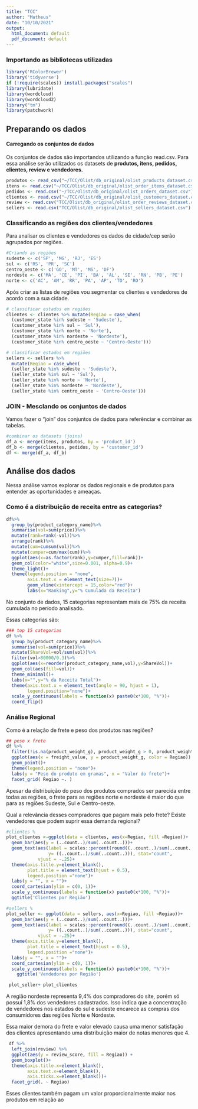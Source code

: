 ```yaml
---
title: "TCC"
author: "Matheus"
date: "10/10/2021"
output:
  html_document: default
  pdf_document: default
---
```


### Importando as bibliotecas utilizadas

```r
library('RColorBrewer')
library('tidyverse')
if (!require(scales)) install.packages("scales")
library(lubridate)
library(wordcloud)
library(wordcloud2)
library("tm")
library(patchwork)

```

## Preparando os dados

#### Carregando os conjuntos de dados

Os conjuntos de dados são importandos utilizando a função read.csv. Para essa análise serão utilizados os datasets de **produtos, itens, pedidos, clientes, review e vendedores.**

```r
produtos <- read_csv("~/TCC/Olist/db_original/olist_products_dataset.csv")
itens <- read.csv("~/TCC/Olist/db_original/olist_order_items_dataset.csv")
pedidos <- read.csv("~/TCC/Olist/db_original/olist_orders_dataset.csv")
clientes <- read.csv("~/TCC/Olist/db_original/olist_customers_dataset.csv")
review <- read.csv("TCC/Olist/db_original/olist_order_reviews_dataset.csv")
sellers <- read.csv("TCC/Olist/db_original/olist_sellers_dataset.csv")
```

### Classificando as regiões dos clientes/vendedores

Para analisar os clientes e vendedores os dados de cidade/cep serão agrupados por regiões.

```r
#Criando as regiões
sudeste <- c('SP', 'MG', 'RJ', 'ES')
sul <- c('RS', 'PR', 'SC')
centro_oeste <- c('GO', 'MT', 'MS', 'DF')
nordeste <- c('MA', 'CE', 'PI', 'BA', 'AL', 'SE', 'RN', 'PB', 'PE')
norte <- c('AC', 'AM', 'RR', 'PA', 'AP', 'TO', 'RO')
```

Após criar as listas de regiões vou segmentar os clientes e vendedores de acordo com a sua cidade.

```r
# classificar estados em regiões
clientes <- clientes %>% mutate(Regiao = case_when(
  (customer_state %in% sudeste ~ 'Sudeste'),
  (customer_state %in% sul ~ 'Sul'),
  (customer_state %in% norte ~ 'Norte'),
  (customer_state %in% nordeste ~ 'Nordeste'),
  (customer_state %in% centro_oeste ~ 'Centro-Oeste')))
```

```r
# classificar estados em regiões
sellers <- sellers %>% 
  mutate(Regiao = case_when(
  (seller_state %in% sudeste ~ 'Sudeste'),
  (seller_state %in% sul ~ 'Sul'),
  (seller_state %in% norte ~ 'Norte'),
  (seller_state %in% nordeste ~ 'Nordeste'),
  (seller_state %in% centro_oeste ~ 'Centro-Oeste')))
```

### JOIN - Mesclando os conjuntos de dados

Vamos fazer o "join" dos conjuntos de dados para referênciar e combinar as tabelas.

```r
#combinar os datasets (joins)
df_a <- merge(itens, produtos, by = 'product_id')
df_b <- merge(clientes, pedidos, by = 'customer_id')
df <- merge(df_a, df_b)
```

## Análise dos dados

Nessa análise vamos explorar os dados regionais e de produtos para entender as oportunidades e ameaças.

### Como é a distribuição de receita entre as categorias?

```r
df%>% 
  group_by(product_category_name)%>%
  summarise(vol=sum(price))%>%
  mutate(rank=rank(-vol))%>%
  arrange(rank)%>%
  mutate(cum=cumsum(vol))%>%
  mutate(cumper=cum/max(cum))%>%
  ggplot(aes(x=as.factor(rank),y=cumper,fill=rank))+
  geom_col(color="white",size=0.001, alpha=0.9)+
  theme_light()+
  theme(legend.position = "none",
        axis.text.x = element_text(size=7))+
        geom_vline(xintercept = 15,color="red")+
        labs(x="Ranking",y="% Cumulada da Receita")
```

No conjunto de dados, 15 categorias representam mais de 75% da receita cumulada no período analisado.

Essas categorias são:

```r
### top 15 categorias
df %>%
  group_by(product_category_name)%>%
  summarise(vol=sum(price))%>%
  mutate(ShareVol=vol/sum(vol))%>%
  filter(vol>80000/0.3)%>%
  ggplot(aes(x=reorder(product_category_name,vol),y=ShareVol))+
  geom_col(aes(fill=vol))+
  theme_minimal()+
  labs(x="",y="% da Receita Total")+
  theme(axis.text.x = element_text(angle = 90, hjust = 1),
        legend.position="none")+
  scale_y_continuous(labels = function(x) paste0(x*100, "%"))+
  coord_flip()
```

### Análise Regional

Como é a relação de frete e peso dos produtos nas regiões?

```r
## peso x frete
df %>%
  filter(!is.na(product_weight_g), product_weight_g > 0, product_weight_g < 30000,(!is.na(freight_value))) %>%
  ggplot(aes(x = freight_value, y = product_weight_g, color = Regiao)) + 
  geom_point()+
  theme(legend.position = "none")+
  labs(y = "Peso do produto em gramas", x = "Valor do frete")+ 
  facet_grid( Regiao ~. )

```

Apesar da distribuição do peso dos produtos comprados ser parecida entre todas as regiões, o frete para as regiões norte e nordeste é maior do que para as regiões Sudeste, Sul e Centro-oeste.

Qual a relevância desses compradores que pagam mais pelo frete? Existe vendedores que podem suprir essa demanda regional?

```r
#clientes %
plot_clientes <-ggplot(data = clientes, aes(x=Regiao, fill =Regiao))+  
  geom_bar(aes(y = (..count..)/sum(..count..)))+
  geom_text(aes(label = scales::percent(round((..count..)/sum(..count..),3)),
                y= ((..count..)/sum(..count..))), stat="count",
            vjust = -.25)+
  theme(axis.title.y=element_blank(),
        plot.title = element_text(hjust = 0.5),
        legend.position ="none")+
  labs(y = "", x = "")+
  coord_cartesian(ylim = c(0, 1))+
  scale_y_continuous(labels = function(x) paste0(x*100, "%"))+
  ggtitle('Clientes por Região')

#sellers %
plot_seller <- ggplot(data = sellers, aes(x=Regiao, fill =Regiao))+  
  geom_bar(aes(y = (..count..)/sum(..count..)))+
  geom_text(aes(label = scales::percent(round((..count..)/sum(..count..),3)),
                y= ((..count..)/sum(..count..))), stat="count",
            vjust = -.25)+
  theme(axis.title.y=element_blank(),
        plot.title = element_text(hjust = 0.5),
        legend.position ="none")+
  labs(y = "", x = "")+
  coord_cartesian(ylim = c(0, 1))+
  scale_y_continuous(labels = function(x) paste0(x*100, "%"))+
    ggtitle('Vendedores por Região')

 plot_seller+ plot_clientes 

```

A região nordeste representa 9,4% dos compradores do site, porém só possuí 1,8% dos vendedores cadastrados. Isso indica que a concentração de vendedores nos estados do sul e sudeste encarece as compras dos consumidores das regiões Norte e Nordeste.

Essa maior demora do frete e valor elevado causa uma menor satisfação dos clientes apresentando uma distribuição maior de notas menores que 4.

```r
 df %>%
  left_join(review) %>%
  ggplot(aes(y = review_score, fill = Regiao)) + 
  geom_boxplot()+
  theme(axis.title.x=element_blank(),
        axis.text.x=element_blank(),
        axis.ticks.x=element_blank())+
  facet_grid(. ~ Regiao)
```

Esses clientes também pagam um valor proporcionalmente maior nos produtos em relação ao
